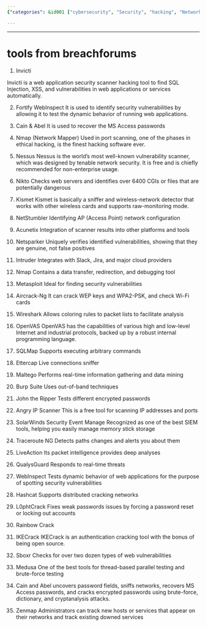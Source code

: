 ```yaml
---
{"categories": &id001 ["cybersecurity", "Security", "hacking", "Network Scanning", "webapp", "webhooks", "port scanning", "password recovery", "QualysGuard", "WebInspect", "Hashcat"], "category": "Security Tools", "date": "2022-12-07 05:26:13", "description": "This article discusses popular security tools used for various tasks such as web application scanning, port scanning, and password recovery. It provides examples of tools like QualysGuard, WebInspect, Hashcat, L0phtCrack, IKECrack, Medusa, Cain and Abel, and Zenmap, which are commonly utilized in the field of cybersecurity.", "tags": *id001, "title": "tools from breachforums"}

---
```


------

# tools from breachforums

1. Invicti

Invicti is a web application security scanner hacking tool to find SQL Injection, XSS, and vulnerabilities in web applications or services automatically.

2. Fortify WebInspect
It is used to identify security vulnerabilities by allowing it to test the dynamic behavior of running web applications.

3. Cain & Abel
It is used to recover the MS Access passwords

4. Nmap (Network Mapper)
Used in port scanning, one of the phases in ethical hacking, is the finest hacking software ever.

5. Nessus
Nessus is the world’s most well-known vulnerability scanner, which was designed by tenable network security. It is free and is chiefly recommended for non-enterprise usage.

6. Nikto
Checks web servers and identifies over 6400 CGIs or files that are potentially dangerous

7. Kismet
Kismet is basically a sniffer and wireless-network detector that works with other wireless cards and supports raw-monitoring mode.

8. NetStumbler
Identifying AP (Access Point) network configuration

9. Acunetix
Integration of scanner results into other platforms and tools

10. Netsparker
Uniquely verifies identified vulnerabilities, showing that they are genuine, not false positives

11. Intruder
Integrates with Slack, Jira, and major cloud providers

12. Nmap
Contains a data transfer, redirection, and debugging tool

13. Metasploit
Ideal for finding security vulnerabilities

14. Aircrack-Ng
It can crack WEP keys and WPA2-PSK, and check Wi-Fi cards

15. Wireshark
Allows coloring rules to packet lists to facilitate analysis

16. OpenVAS
OpenVAS has the capabilities of various high and low-level Internet and industrial protocols, backed up by a robust internal programming language.

17. SQLMap
Supports executing arbitrary commands

18. Ettercap
Live connections sniffer

19. Maltego
Performs real-time information gathering and data mining

20. Burp Suite
Uses out-of-band techniques

21. John the Ripper
Tests different encrypted passwords

22. Angry IP Scanner
This is a free tool for scanning IP addresses and ports

23. SolarWinds Security Event Manage
Recognized as one of the best SIEM tools, helping you easily manage memory stick storage

24. Traceroute NG
Detects paths changes and alerts you about them

25. LiveAction
Its packet intelligence provides deep analyses

26. QualysGuard
Responds to real-time threats

27. WebInspect
Tests dynamic behavior of web applications for the purpose of spotting security vulnerabilities

28. Hashcat
Supports distributed cracking networks

29. L0phtCrack
Fixes weak passwords issues by forcing a password reset or locking out accounts

30. Rainbow Crack
31. IKECrack
IKECrack is an authentication cracking tool with the bonus of being open source.

32. Sboxr
Checks for over two dozen types of web vulnerabilities

33. Medusa
One of the best tools for thread-based parallel testing and brute-force testing

34. Cain and Abel
uncovers password fields, sniffs networks, recovers MS Access passwords, and cracks encrypted passwords using brute-force, dictionary, and cryptanalysis attacks.

35. Zenmap
Administrators can track new hosts or services that appear on their networks and track existing downed services


